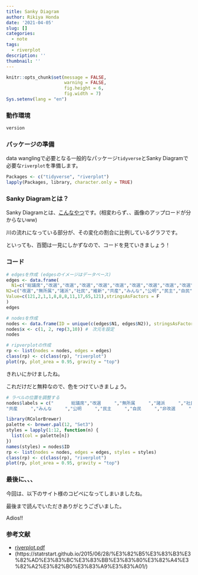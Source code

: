 ```yaml
---
title: Sanky Diagram
author: Rikiya Honda
date: '2021-04-05'
slug: []
categories:
  - note
tags:
  - riverplot
description: ''
thumbnail: ''
---
```



```r
knitr::opts_chunk$set(message = FALSE,
                      warning = FALSE,
                      fig.height = 6,
                      fig.width = 7)
Sys.setenv(lang = "en")
```

### 動作環境
```r
version
```

### パッケージの準備

data wanglingで必要となる一般的なパッケージ`tidyverse`とSanky Diagramで必要な`riverplot`を準備します。

```r
Packages <- c("tidyverse", "riverplot")
lapply(Packages, library, character.only = TRUE)
```


### Sanky Diagramとは？

Sanky Diagramとは、[こんなやつ](https://en.wikipedia.org/wiki/Sankey_diagram)です。(相変わらず、、画像のアップロードが分からないww)

川の流れになっている部分が、その変化の割合に比例しているグラフです。

といっても、百聞は一見にしかずなので、コードを見ていきましょう！

### コード
```r
# edgesを作成 (edgesのイメージはデータベース)
edges <- data.frame(
  N1=c("総議席","改選","改選","改選","改選","改選","改選","改選","改選","改選","総議席"),
N2=c("改選","無所属","諸派","社民","維新","共産","みんな","公明","民主","自民","非改選"),
Value=c(121,2,1,1,8,8,8,11,17,65,121),stringsAsFactors = F
)
edges

# nodesを作成
nodes <- data.frame(ID = unique(c(edges$N1, edges$N2)), stringsAsFactors = FALSE)
nodes$x <- c(1, 2, rep(3,10)) #　次元を設定
nodes

# ripverplotの作成
rp <- list(nodes = nodes, edges = edges)
class(rp) <- c(class(rp), "riverplot")
plot(rp, plot_area = 0.95, gravity = "top")
```


きれいにかけましたね。

これだけだと無粋なので、色をつけていきましょう。

```r
# ラベルの位置を調整する
nodes$labels = c("　　　　総議席","改選　　　","無所属　　　","諸派　　　","社民　　　","維新　　　",
"共産　　　","みんな　　　","公明　　　","民主　　　","自民　　　","非改選　　　")

library(RColorBrewer)
palette <- brewer.pal(12, "Set3")
styles = lapply(1:12, function(n) {
  list(col = palette[n])
})
names(styles) = nodes$ID
rp <- list(nodes = nodes, edges = edges, styles = styles)
class(rp) <- c(class(rp), "riverplot")
plot(rp, plot_area = 0.95, gravity = "top")
```

### 最後に、、、

今回は、以下のサイト様のコピペになってしまいましたね。

最後まで読んでいただきありがとうございました。

Adios!!

### 参考文献
* [riverplot.pdf](https://cran.r-project.org/web/packages/riverplot/riverplot.pdf)
* (https://statrstart.github.io/2015/06/28/%E3%82%B5%E3%83%B3%E3%82%AD%E3%83%BC%E3%83%BB%E3%83%80%E3%82%A4%E3%82%A2%E3%82%B0%E3%83%A9%E3%83%A01/)

